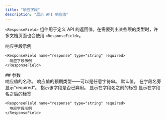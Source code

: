 ```yaml
---
title: "响应字段"
description: "展示 API 响应值"
---
```


`<ResponseField>` 组件用于定义 API 的返回值。在需要列出某些项的类型时，许多文档页面也会使用 `<ResponseField>`。

<ResponseField name="response" type="string" required>
  响应字段示例
</ResponseField>

```mdx
<ResponseField name="response" type="string" required>
  响应字段示例
</ResponseField>
```

<div id="props">
  ## 参数
</div>

<ResponseField name="name" type="string" required>
  响应值的名称。
</ResponseField>

<ResponseField name="type" type="string" required>
  响应值的预期类型——可以是任意字符串。
</ResponseField>

<ResponseField name="default" type="string">
  默认值。
</ResponseField>

<ResponseField name="required" type="boolean">
  在字段名旁显示“required”。
</ResponseField>

<ResponseField name="deprecated" type="boolean">
  指示该字段是否已弃用。
</ResponseField>

<ResponseField name="pre" type="string[]">
  显示在字段名之前的标签
</ResponseField>

<ResponseField name="post" type="string[]">
  显示在字段名之后的标签
</ResponseField>

<RequestExample>

```mdx Response Field Example
<ResponseField name="response" type="string" required>
  响应字段示例
</ResponseField>
```

</RequestExample>